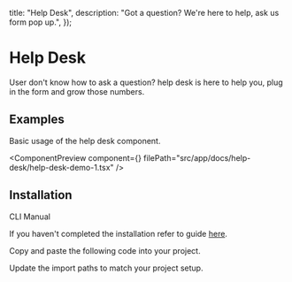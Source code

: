 
  title: "Help Desk",
  description: "Got a question? We're here to help, ask us form pop up.",
});

# Help Desk

User don't know how to ask a question? help desk is here to help you, plug in the form and grow those numbers.

## Examples

Basic usage of the help desk component.

<ComponentPreview
  component={<HelpDeskDemo1 />}
  filePath="src/app/docs/help-desk/help-desk-demo-1.tsx"
/>

## Installation

<Tabs defaultValue="cli">

<TabsList>
  <TabsTrigger value="cli">CLI</TabsTrigger>
  <TabsTrigger value="manual">Manual</TabsTrigger>
</TabsList>

<TabsContent value="cli">

<InstallationCli value="help-desk" />

</TabsContent>

<TabsContent value="manual">

<Steps>

<Step>If you haven't completed the installation refer to guide [here](/docs/installation).</Step>

<Step>Copy and paste the following code into your project.</Step>

<CodeBlock filePath="src/content/help-desk.tsx" />

<Step>Update the import paths to match your project setup.</Step>

</Steps>

</TabsContent>

</Tabs>

<PrevNextBtn current="help-desk" />

